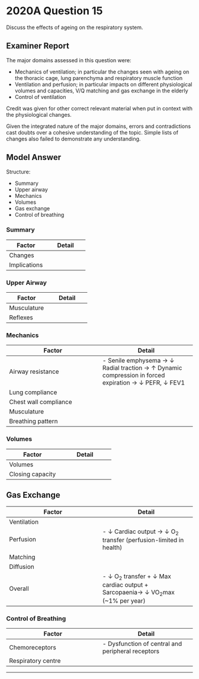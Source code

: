 # 2020A Question 15 

Discuss the effects of ageing on the respiratory system.


## Examiner Report

The major domains assessed in this question were:

* Mechanics of ventilation; in particular the changes seen with ageing on the thoracic cage, lung parenchyma and respiratory muscle function
* Ventilation and perfusion; in particular impacts on different physiological volumes and capacities, V/Q matching and gas exchange in the elderly
* Control of ventilation


Credit was given for other correct relevant material when put in context with the physiological changes.

Given the integrated nature of the major domains, errors and contradictions cast doubts over a cohesive understanding of the topic. Simple lists of changes also failed to demonstrate any understanding.

## Model Answer

Structure:

* Summary
* Upper airway
* Mechanics
* Volumes
* Gas exchange
* Control of breathing

### Summary


|Factor|Detail|
| -- | -- |
|Changes|<p>- Degeneration of tissues</p><p>- Progressive functional impairment from ~35 years</p>|
|Implications|<p>- Reduced reserve</p><p>- Poor tolerance of stress (e.g. Exercise, post-laparotomy)</p><p>- Susceptible to types 1 and 2 failure</p>|


### Upper Airway


|Factor|Detail|
| -- | -- |
|Musculature|<p>- ↓ Pharyngeal dilator muscle tone → ↑ Risk OSA</p>|
|Reflexes|<p>- ↓ Airway reflexes → ↓ Clearance of secretions → ↑ Risk aspiration</p>|

### Mechanics


|Factor|Detail|
| -- | -- |
|Airway resistance|- Senile emphysema → ↓ Radial traction → ↑ Dynamic compression in forced expiration → ↓ PEFR, ↓ FEV1|
|Lung compliance|<p>- Senile emphysema → ↓ Elastic recoil → ↑ Risk of breath stacking during mechanical ventilation</p>|
|Chest wall compliance|<p>- ↓ Compliance → ↓ Outward recoil → ↑ Work of breathing: Due to </p><p>- Calcification of costal cartilage</p><p>- Joint degeneration</p><p>- Barrel shape → Flattened diaphragm → Mechanical disadvantage</p><p>- Osteoporosis → Kyphosis, ↑ A-P diameter</p>|
|Musculature|<p>- Sarcopaenia (type II > type I) → ↓ PEFR, ↓ FEV1, ↓ MV</p>|
|Breathing pattern|<p>- Small ↑ airflow resistance</p><p>- Large ↓ resp system compliance</p><p>- Hence ↑ RR, ↓ RV but ↔MV</p>|

### Volumes


|Factor|Detail|
| -- | -- |
|Volumes|<p>- Senile emphysema →</p><p>- ↑↑ RV (~1%/year), ↑ FRC (~0.2%/year)</p><p>- ↓ FVC (~0.5%/year), ↓ ERV</p><p>- Complex effect on TLC; minimal change overall</p><p>- ↑ Lung compliance → ↑ TLC</p><p>- ↓ Chest wall compliance → ↓ TLC</p><p>- Atrophy of intervertebral discs → ↓ Thoracic height → ↓ TLC</p><p>- Altered geometry → Hyperinflation → ↑ TLC</p><p><img src="resources/frc-aging.svg"></p>|
|Closing capacity|<p>- Senile emphysema → ↓ Airway splinting in expiration</p><p>- ↑ Closing capacity → ↑ Shunt → ↓ PaO~2~</p><p>- Present when standing</p><p>- Worse when standing</p><p><img src="resources/closing-capacity-vs-age.svg"></p>|


## Gas Exchange


|Factor|Detail|
| -- | -- |
|Ventilation|<p>- Senile emphysema → ↓ Radial traction → Small airway closure → ↓ PaO~2~</p><p>- Sarcopaenia → ↓ MVV</p>|
|Perfusion|- ↓ Cardiac output → ↓ O~2~ transfer (perfusion-limited in health)|
|Matching|<p>- Widening of V&Q scatter from apex to base → Impaired gas exchange</p><p>- ↑ Alveolar dead space (but ↔PaCO~2~)</p><p>- ↑ Shunt (with ↓ PaO~2~)</p>|
|Diffusion|<p>- ↑ Alveolar thickness (fibrosis)</p><p>- ↓ Alveolar surface area (senile emphysema)</p><p>→ ↓ DLCO (0.2mL.mmHg^-1^.year^-1^)<br>→ ↓ PaO~2~ if diffusion-limited exchange</p>|
|Overall|- ↓ O~2~ transfer + ↓ Max cardiac output + Sarcopaenia→ ↓ VO~2~max<br>  (~1% per year)|

### Control of Breathing


|Factor|Detail|
| -- | -- |
|Chemoreceptors|- Dysfunction of central and peripheral receptors|
|Respiratory centre|<p>- ↑ Periodic breathing</p><p>- ↓↓ Response to ↓ PaO~2~ and ↑ PaCO~2~</p><p>- ↑ Toxicity of opioids</p>|


--- 


